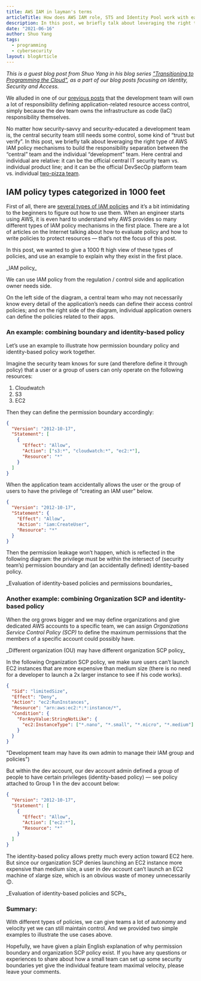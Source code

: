 ```yaml
---
title: AWS IAM in layman's terms
articleTitle: How does AWS IAM role, STS and Identity Pool work with each other.
description: In this post, we briefly talk about leveraging the right type of AWS IAM policy mechanisms to build the responsibility separation between the “central” team and the individual “development” team.
date: "2021-06-16"
author: Shuo Yang
tags:
  - programming
  - cybersecurity
layout: blogArticle
---
```



_This is a guest blog post from Shuo Yang in his blog series ["Transitioning to Programming the Cloud"](https://syang.substack.com/), as a
part of our blog posts focusing on Identity, Security and Access._

We alluded in one of our [previous posts](https://syang.substack.com/p/does-serverless-make-devops-job-less) that the development team will
own a lot of responsibility defining application-related resource access control, simply because the dev team owns the infrastructure as
code (IaC) responsibility themselves.

No matter how security-savvy and security-educated a development team is, the central security team still needs some control, some kind of
“trust but verify”. In this post, we briefly talk about leveraging the right type of AWS IAM policy mechanisms to build the responsibility
separation between the “central” team and the individual “development” team. Here central and individual are relative: it can be the
official central IT security team vs. individual product line; and it can be the official DevSecOp platform team vs. individual [two-pizza
team](https://docs.aws.amazon.com/whitepapers/latest/introduction-devops-aws/two-pizza-teams.html).

## IAM policy types categorized in 1000 feet

First of all, there are [several types of IAM policies](https://docs.aws.amazon.com/IAM/latest/UserGuide/access_policies.html) and it’s a
bit intimidating to the beginners to figure out how to use them. When an engineer starts using AWS, it is even hard to understand why AWS
provides so many different types of IAM policy mechanisms in the first place. There are a lot of articles on the Internet talking about how
to evaluate policy and how to write policies to protect resources — that’s not the focus of this post.

In this post, we wanted to give a 1000 ft high view of these types of policies, and use an example to explain why they exist in the first
place.

<BlogImage src="./assets/policy-categories.png" width="100%" height="100%" />
_IAM policy_

We can use IAM policy from the regulation / control side and application owner needs side.

On the left side of the diagram, a central team who may not necessarily know every detail of the application’s needs can define their access
control policies; and on the right side of the diagram, individual application owners can define the policies related to their apps.

### An example: combining boundary and identity-based policy

Let’s use an example to illustrate how permission boundary policy and identity-based policy work together.

Imagine the security team knows for sure (and therefore define it through policy) that a user or a group of users can only operate on the
following resources:

1. Cloudwatch
2. S3
3. EC2

Then they can define the permission boundary accordingly:

```json
{
  "Version": "2012-10-17",
  "Statement": [
    {
      "Effect": "Allow",
      "Action": ["s3:*", "cloudwatch:*", "ec2:*"],
      "Resource": "*"
    }
  ]
}
```

When the application team accidentally allows the user or the group of users to have the privilege of “creating an IAM user” below.

```json
{
  "Version": "2012-10-17",
  "Statement": {
    "Effect": "Allow",
    "Action": "iam:CreateUser",
    "Resource": "*"
  }
}
```

Then the permission leakage won’t happen, which is reflected in the following diagram: the privilege must be within the intersect of
(security team’s) permission boundary and (an accidentally defined) identity-based policy.

<Flex justifyContent="center" py={7}>
  <BlogImage
    src="./assets/permission-boundary.png"
    width="242px"
    height="236px"
  />
</Flex>
_Evaluation of identity-based policies and permissions boundaries_

### Another example: combining Organization SCP and identity-based policy

When the org grows bigger and we may define organizations and give dedicated AWS accounts to a specific team, we can assign _Organizations
Service Control Policy (SCP)_ to define the maximum permissions that the members of a specific account could possibly have.

<BlogImage src="./assets/org-setup.png" width="100%" height="100%" />
_Different organization (OU) may have different organization SCP policy_

In the following Organization SCP policy, we make sure users can’t launch EC2 instances that are more expensive than medium size (there is
no need for a developer to launch a 2x larger instance to see if his code works).

```json
{
  "Sid": "limitedSize",
  "Effect": "Deny",
  "Action": "ec2:RunInstances",
  "Resource": "arn:aws:ec2:*:*:instance/*",
  "Condition": {
    "ForAnyValue:StringNotLike": {
      "ec2:InstanceType": ["*.nano", "*.small", "*.micro", "*.medium"]
    }
  }
}
```

<BlogImage src="./assets/iam-account-bucket.png" width="100%" height="100%" />
"Development team may have its own admin to manage their IAM group and policies")

But within the dev account, our dev account admin defined a group of people to have certain privileges (identity-based policy) — see policy
attached to Group 1 in the dev account below:

```json
{
  "Version": "2012-10-17",
  "Statement": [
    {
      "Effect": "Allow",
      "Action": ["ec2:*"],
      "Resource": "*"
    }
  ]
}
```

The identity-based policy allows pretty much every action toward EC2 here. But since our organization SCP denies launching an EC2 instance
more expensive than medium size, a user in dev account can’t launch an EC2 machine of xlarge size, which is an obvious waste of money
unnecessarily 😊.

<Flex justifyContent="center" py={7}>
  <BlogImage src="./assets/org-permissions.png" width="242px" height="236px" />
</Flex>
_Evaluation of identity-based policies and SCPs_

<EmailSubscribeViolet />

### Summary:

With different types of policies, we can give teams a lot of autonomy and velocity yet we can still maintain control. And we provided two
simple examples to illustrate the use cases above.

Hopefully, we have given a plain English explanation of why permission boundary and organization SCP policy exist. If you have any questions
or experiences to share about how a small team can set up some security boundaries yet give the individual feature team maximal velocity,
please leave your comments.
